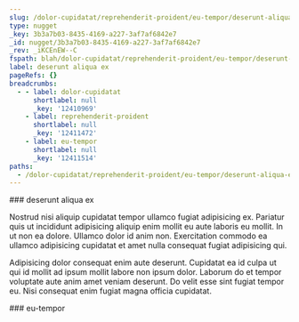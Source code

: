 ```yaml
---
slug: /dolor-cupidatat/reprehenderit-proident/eu-tempor/deserunt-aliqua-ex
type: nugget
_key: 3b3a7b03-8435-4169-a227-3af7af6842e7
_id: nugget/3b3a7b03-8435-4169-a227-3af7af6842e7
_rev: _iKCEnEW--C
fspath: blah/dolor-cupidatat/reprehenderit-proident/eu-tempor/deserunt-aliqua-ex.md
label: deserunt aliqua ex
pageRefs: {}
breadcrumbs:
  - - label: dolor-cupidatat
      shortlabel: null
      _key: '12410969'
    - label: reprehenderit-proident
      shortlabel: null
      _key: '12411472'
    - label: eu-tempor
      shortlabel: null
      _key: '12411514'
paths:
  - /dolor-cupidatat/reprehenderit-proident/eu-tempor/deserunt-aliqua-ex
---
```


<NuggetArea>
<Nugget slug="/dolor-cupidatat/reprehenderit-proident/eu-tempor/deserunt-aliqua-ex" type="nugget" _key="3b3a7b03-8435-4169-a227-3af7af6842e7" _id="nugget/3b3a7b03-8435-4169-a227-3af7af6842e7" _rev="_iKCEnEW--C" fspath="blah/dolor-cupidatat/reprehenderit-proident/eu-tempor/deserunt-aliqua-ex.md" label="deserunt aliqua ex" paths="/dolor-cupidatat/reprehenderit-proident/eu-tempor/deserunt-aliqua-ex">
<NuggetBody>
### deserunt aliqua ex

Nostrud nisi aliquip cupidatat tempor ullamco fugiat adipisicing ex. Pariatur quis ut incididunt adipisicing aliquip enim mollit eu aute laboris eu mollit. In ut non ea dolore. Ullamco dolor id anim non. Exercitation commodo ea ullamco adipisicing cupidatat et amet nulla consequat fugiat adipisicing qui.

Adipisicing dolor consequat enim aute deserunt. Cupidatat ea id culpa ut qui id mollit ad ipsum mollit labore non ipsum dolor. Laborum do et tempor voluptate aute anim amet veniam deserunt. Do velit esse sint fugiat tempor eu. Nisi consequat enim fugiat magna officia cupidatat.

</NuggetBody>
<Breadcrumbs>
<Crumbs>
<Crumb _key="12410969" label="dolor-cupidatat" /><Crumb _key="12411472" label="reprehenderit-proident" /><Crumb _key="12411514" label="eu-tempor" />
</Crumbs>
</Breadcrumbs>
</Nugget>

<NuggetsInbound>
</NuggetsInbound>
<NuggetsOutbound>
</NuggetsOutbound>
</NuggetArea>
<PassagesInbound>
<Passage direction="inbound" type="passage" _key="12411514" _id="passage/12411514" _rev="_iKCEnEW--B" label="eu-tempor" passage="eu-tempor" fspath="blah/dolor-cupidatat/reprehenderit-proident/eu-tempor" paths="/dolor-cupidatat/reprehenderit-proident/eu-tempor" slug="/dolor-cupidatat/reprehenderit-proident/eu-tempor">
<NuggetBody>
### eu-tempor

</NuggetBody>
<Breadcrumbs>
<Crumbs>
<Crumb _key="12410969" label="dolor-cupidatat" /><Crumb _key="12411472" label="reprehenderit-proident" />
</Crumbs>
</Breadcrumbs>
</Passage>

</PassagesInbound>
<PassagesOutbound>
</PassagesOutbound>